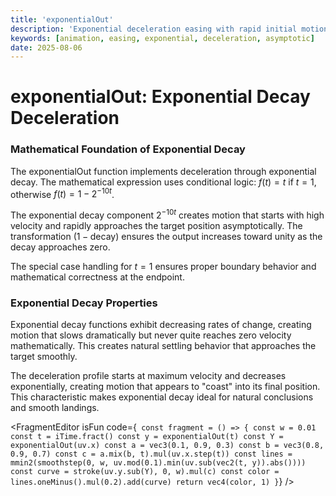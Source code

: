 ```yaml
---
title: 'exponentialOut'
description: 'Exponential deceleration easing with rapid initial motion followed by asymptotic approach'
keywords: [animation, easing, exponential, deceleration, asymptotic]
date: 2025-08-06
---
```



# exponentialOut: Exponential Decay Deceleration

### Mathematical Foundation of Exponential Decay

The exponentialOut function implements deceleration through exponential decay. The mathematical expression uses conditional logic: $f(t) = t$ if $t = 1$, otherwise $f(t) = 1 - 2^{-10t}$.

The exponential decay component $2^{-10t}$ creates motion that starts with high velocity and rapidly approaches the target position asymptotically. The transformation $(1 - \text{decay})$ ensures the output increases toward unity as the decay approaches zero.

The special case handling for $t = 1$ ensures proper boundary behavior and mathematical correctness at the endpoint.

### Exponential Decay Properties

Exponential decay functions exhibit decreasing rates of change, creating motion that slows dramatically but never quite reaches zero velocity mathematically. This creates natural settling behavior that approaches the target smoothly.

The deceleration profile starts at maximum velocity and decreases exponentially, creating motion that appears to "coast" into its final position. This characteristic makes exponential decay ideal for natural conclusions and smooth landings.

<FragmentEditor
        isFun
        code={`
const fragment = () => {
    const w = 0.01
    const t = iTime.fract()
    const y = exponentialOut(t)
    const Y = exponentialOut(uv.x)
    const a = vec3(0.1, 0.9, 0.3)
    const b = vec3(0.8, 0.9, 0.7)
    const c = a.mix(b, t).mul(uv.x.step(t))
    const lines = mmin2(smoothstep(0, w, uv.mod(0.1).min(uv.sub(vec2(t, y)).abs())))
    const curve = stroke(uv.y.sub(Y), 0, w).mul(c)
    const color = lines.oneMinus().mul(0.2).add(curve)
    return vec4(color, 1)
}`}
/>
